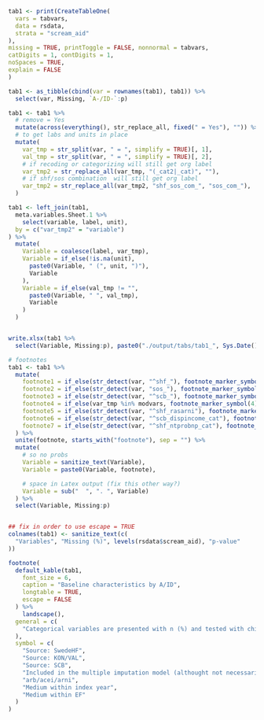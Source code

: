 ```r

tab1 <- print(CreateTableOne(
  vars = tabvars,
  data = rsdata,
  strata = "scream_aid"
),
missing = TRUE, printToggle = FALSE, nonnormal = tabvars,
catDigits = 1, contDigits = 1,
noSpaces = TRUE,
explain = FALSE
)

tab1 <- as_tibble(cbind(var = rownames(tab1), tab1)) %>%
  select(var, Missing, `A-/ID-`:p)

tab1 <- tab1 %>%
  # remove = Yes
  mutate(across(everything(), str_replace_all, fixed(" = Yes"), "")) %>%
  # to get labs and units in place
  mutate(
    var_tmp = str_split(var, " = ", simplify = TRUE)[, 1],
    val_tmp = str_split(var, " = ", simplify = TRUE)[, 2],
    # if recoding or categorizing will still get org label
    var_tmp2 = str_replace_all(var_tmp, "(_cat2|_cat)", ""),
    # if shf/sos combination  will still get org label
    var_tmp2 = str_replace_all(var_tmp2, "shf_sos_com_", "sos_com_"),
  )

tab1 <- left_join(tab1,
  meta.variables.Sheet.1 %>%
    select(variable, label, unit),
  by = c("var_tmp2" = "variable")
) %>%
  mutate(
    Variable = coalesce(label, var_tmp),
    Variable = if_else(!is.na(unit),
      paste0(Variable, " (", unit, ")"),
      Variable
    ),
    Variable = if_else(val_tmp != "",
      paste0(Variable, " ", val_tmp),
      Variable
    )
  )


write.xlsx(tab1 %>%
  select(Variable, Missing:p), paste0("./output/tabs/tab1_", Sys.Date(), ".xlsx"), rowNames = FALSE, overwrite = TRUE)

# footnotes
tab1 <- tab1 %>%
  mutate(
    footnote1 = if_else(str_detect(var, "^shf_"), footnote_marker_symbol(1), ""),
    footnote2 = if_else(str_detect(var, "sos_"), footnote_marker_symbol(2), ""),
    footnote3 = if_else(str_detect(var, "^scb_"), footnote_marker_symbol(3), ""),
    footnote4 = if_else(var_tmp %in% modvars, footnote_marker_symbol(4), ""),
    footnote5 = if_else(str_detect(var, "^shf_rasarni"), footnote_marker_symbol(5), ""),
    footnote6 = if_else(str_detect(var, "^scb_dispincome_cat"), footnote_marker_symbol(6), ""),
    footnote7 = if_else(str_detect(var, "^shf_ntprobnp_cat"), footnote_marker_symbol(7), "")
  ) %>%
  unite(footnote, starts_with("footnote"), sep = "") %>%
  mutate(
    # so no probs
    Variable = sanitize_text(Variable),
    Variable = paste0(Variable, footnote),

    # space in Latex output (fix this other way?)
    Variable = sub("  ", ". ", Variable)
  ) %>%
  select(Variable, Missing:p)


## fix in order to use escape = TRUE
colnames(tab1) <- sanitize_text(c(
  "Variables", "Missing (%)", levels(rsdata$scream_aid), "p-value"
))

footnote(
  default_kable(tab1,
    font_size = 6,
    caption = "Baseline characteristics by A/ID",
    longtable = TRUE,
    escape = FALSE
  ) %>%
    landscape(),
  general = c(
    "Categorical variables are presented with n (%) and tested with chi-square test and continuous variables with median [q1-q3] and tested with Kruskal-Wallis test."
  ),
  symbol = c(
    "Source: SwedeHF",
    "Source: KON/VAL",
    "Source: SCB",
    "Included in the multiple imputation model (althought not necessarily imputed if there is no missing data) and logistic/cox models",
    "arb/acei/arni",
    "Medium within index year",
    "Medium within EF"
  )
)
```
